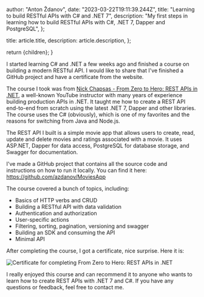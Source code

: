 
  author: "Anton Ždanov",
  date: "2023-03-22T19:11:39.244Z",
  title: "Learning to build RESTful APIs with C# and .NET 7",
  description:
    "My first steps in learning how to build RESTful APIs with C#, .NET 7, Dapper and PostgreSQL",
};

  title: article.title,
  description: article.description,
};

  return <ArticleLayout article={article}>{children}</ArticleLayout>;
}

I started learning C# and .NET a few weeks ago and finished a course on building a modern RESTful API. I would like to share that I've finished a GitHub project and have a certificate from the website.

The course I took was from [Nick Chapsas - From Zero to Hero:
REST APIs in .NET](https://nickchapsas.com/p/from-zero-to-hero-rest-apis-in-asp-net-core), a well-known YouTube instructor with many years of experience building production APIs in .NET. It taught me how to create a REST API end-to-end from scratch using the latest .NET 7, Dapper and other libraries. The course uses the C# (obviously), which is one of my favorites and the reasons for switching from Java and Node.js.

The REST API I built is a simple movie app that allows users to create, read, update and delete movies and ratings associated with a movie. It uses ASP.NET, Dapper for data access, PostgreSQL
for database storage, and Swagger for documentation.

I've made a GitHub project that contains all the source code and instructions on how to run it locally. You can find it here: https://github.com/azdanov/MoviesApp

The course covered a bunch of topics, including:

- Basics of HTTP verbs and CRUD
- Building a RESTful API with data validation
- Authentication and authorization
- User-specific actions
- Filtering, sorting, pagination, versioning and swagger
- Building an SDK and consuming the API
- Minimal API

After completing the course, I got a certificate, nice surprise. Here it is:

<Image
  src={restfulCertificatePng}
  alt="Certificate for completing From Zero to Hero:
REST APIs in .NET"
/>

I really enjoyed this course and can recommend it to anyone who wants to learn how to create REST APIs with .NET 7 and C#. If you have any questions or feedback, feel free to contact me.
